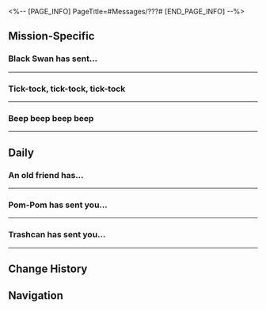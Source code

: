 <%-- [PAGE_INFO]
PageTitle=#Messages/???#
[END_PAGE_INFO] --%>
{{Messages Infobox
|id        = 129
|image     = NPC ??? Icon.png
|type      = NPC
|sender    = ???
|signature = 
|faction   = Others
}}

==Mission-Specific==
===Black Swan has sent...===
{{Messages
|start_condition = 
|text =
:{{DIcon|Warning}} Black Swan has sent you a message request.
:'''Black Swan:''' (Trailblazer), I imagine you have already seen that dream bubble?
:'''Black Swan:''' Relax, I just want to know if anyone has come looking for you yet
:{Choice} Black Swan?
::'''(Trailblazer):''' You're Black Swan?
::'''Black Swan:''' Indeed, the Memokeeper you know.
::'''Black Swan:''' [[File:Sticker PPG 05 Wubbaboo 13.png|80px]]
:{Choice} What's up?
::'''(Trailblazer):''' What's up?
:'''Black Swan:''' I'll make this simple: That Fool named "Sparkle" is currently searching all over the place for that dream bubble
:'''Black Swan:''' I do not know what her intentions are, but allowing it to slip into her hands will only make this situation more confusing
:'''Black Swan:''' (Trailblazer), can you do me a favor and go to reclaim that dream bubble?
:{Choice} Of course!
::'''(Trailblazer):''' Of course!
::'''Black Swan:''' Your attitude is reassuring, I will go with you
:{Choice} Why don't you do it yourself?
::'''(Trailblazer):''' Why don't you do it yourself?
::'''Black Swan:''' I didn't expect you to refuse me... I guess I could go myself
:'''Black Swan:''' But I don't remember where that dream bubble was left
:'''Black Swan:''' Can you remind me?
:{Choice} In the Dreamscape Sales Store
::'''(Trailblazer):''' In the Dreamscape Sales Store, Dr. Edward has it
::'''(Trailblazer):''' You don't remember?
::'''Black Swan:''' Heehee~
::'''Black Swan:''' Well, my memory is nothing compared to a true Memokeeper
::'''Black Swan:''' [[File:Sticker PPG 05 Wubbaboo 12.png|80px]]
::'''Black Swan:''' Ah, I can't believe I got the intel so easily. I was really worried I was going to be exposed!
:{Choice} I stole it
::'''(Trailblazer):''' I stole it, stuffed it in a SoulGlad bottle, and threw it away
::'''(Trailblazer):''' It's probably still floating around in some trashcan's dream
::'''Black Swan:''' Do you really love trashcans that much?
::'''Black Swan:''' I told you, Trashcan Kingdom was super fun! No one ever believes me
::'''Black Swan:''' Looks like disguising myself as Sampo was actually worth it
::'''Black Swan:''' [[File:Sticker PPG 05 Wubbaboo 12.png|80px]]
:{Choice} How could a Memokeeper forget a memory?
::'''(Trailblazer):''' I'm curious... How could a Memokeeper forget a memory?
::'''(Trailblazer):''' Are you really Black Swan?
::'''Black Swan:''' Hm? You've figured me out?
::'''Black Swan:''' Well, I'm not a true Memokeeper, after all
::'''Black Swan:''' [[File:Sticker PPG 05 Wubbaboo 12.png|80px]]
::'''Black Swan:''' I can't believe you figured me out so quickly, how dull
:'''Black Swan:''' Pranks are all about the back-and-forth! You've seen how much fun I have with that Memokeeper...
:'''Black Swan:''' You should learn from her, young Nameless
:'''Black Swan:''' This is just the beginning, I'll be back!
:'''Black Swan:''' [[File:Sticker PPG 05 Wubbaboo 13.png|80px]]
:{Choice} Bring it on
::'''(Trailblazer):''' Bring it on, we'll see who tricks whom next time!
:{Choice} Please don't come back
::'''(Trailblazer):''' Please don't come back! Nothing good ever comes from hanging about with a Fool...
:{{DIcon|Warning}} Message failed to send.
:{{DIcon|Warning}} This user does not exist.
}}
----

===Tick-tock, tick-tock, tick-tock===
{{Messages
|start_condition = 
|text =
:'''???:''' Tick-tock, tick-tock, tick-tock
:{Choice} ?
:'''(Trailblazer):''' ?
:'''???:''' Tick, tock, tick, tock, tick, tock, tick...
:{Choice} ?
::'''(Trailblazer):''' What's going on?
:{Choice} Tick-tock, tick-tock...
::'''(Trailblazer):''' Tick-tock, tick-tock!
:'''???:''' Tick-tock, The Reverie, tick-tock, the snooker room, tick-tock...
;{Accepted Mission: Dreams and the Art of Clock Maintenance (I)}
}}
----

===Beep beep beep beep===
{{Messages
|start_condition = 
|text =
:'''???:''' Beep beep beep beep
:'''???:''' Boop boop boop boop
:{Choice} Tick-tock, tick-tock, tick-tock!
::'''(Trailblazer):''' Hey! Hey, hey! Beep beep boop boop! Say something!
:{Choice} Speak human plz
::'''(Trailblazer):''' ?
::'''(Trailblazer):''' Please explain in human words?
:'''???:''' I just found out that the customer service, medical, catering, and entertainment departments now belong to you
:'''???:''' You already overcame the Formidable Four... my subordinates
:'''???:''' Head to the top of the airship next. I will be waiting for you in the secret room
:{Choice} What are you? Trying for a fight?
::'''(Trailblazer):''' ...What? What's with the mystery?
::'''(Trailblazer):''' Are you trying to schedule a fight with me? Send me the location. I'll come and smash you
::'''???:''' ?
::'''???:''' What? No, that's not what I mean. Never mind. You'll understand when you get here
:{Choice} Are you the Music Club president?
::'''(Trailblazer):''' I think I've seen this on TV before... Based on the plot, might you be the president of the Music Club?
::'''???:''' ?
::'''???:''' What's that?
:'''???:''' The airship's scenery is great, but just a shame that only the strong are worthy of treading upon the deck
:'''???:''' Can you hear the tick-tocking? Only the strongest clock will make the mightiest sound
:'''???:''' I can hear the ticking within your heart. Come quick, I'll be waiting for you in the room where the gifts were hidden
;{Accepted Mission: Dreams and the Art of Clock Maintenance (II)}
}}
----

==Daily==
===An old friend has...===
{{Messages|text=
:{{DIcon|Warning}} An old friend has sent you a message request.
:'''Old Friend:''' My dear, are you there?
:{{DIcon|Warning}} Warning! This account has been reported by multiple users. You and this user currently have no mutual friends, please be cautious during your interaction.
:{Choice} ?
:'''(Trailblazer):''' ?
:'''Old Friend:''' I'm your old friend, I hear you're in Penacony too? Fancy meeting up?
:{Choice} Old friend?
::'''(Trailblazer):''' My old friend? Which one?
::'''Old Friend:''' It's me!
::'''Old Friend:''' I know you're busy, but I need your help with something
:{Choice} I have no friends
::'''(Trailblazer):''' Sorry, I have no friends
::'''Old Friend:''' Ah, sorry! I think I got the wrong person
::'''Old Friend:''' But perhaps this is fate!
:'''Old Friend:''' Have you heard about the Charmony Festival? There's going to be a performance by Robin, a singer known across the cosmos!
:{Choice} I have a ticket
::'''(Trailblazer):''' I have a ticket, I'm not buying one
::'''Old Friend:''' Ah, how did you know I had extra tickets?
::'''Old Friend:''' I should have expected this from you. These tickets are almost impossible to get hold of, I never imagined that you would have managed to grab one
:{Choice} You want to buy a ticket?
::'''(Trailblazer):''' If you don't have a ticket, you can buy one from me. I've got as many as you need
::'''Old Friend:''' Are you serious...? These tickets are almost impossible to get hold of, how did you manage to bag so many? You didn't do anything illegal, did you?
:'''Old Friend:''' Looks like the market isn't looking great at the moment, I just can't sell these tickets. Fortunately, that wasn't the business I was calling you about
:'''Old Friend:''' Robin had two backing performers that had to drop out due to sickness, I received a quota to fill in and thought of you straight away
:'''Old Friend:''' I can teach you the steps and you can just head straight out on stage
:'''Old Friend:''' What do you think? Interested?
:{Choice} I am, tell me more
::'''(Trailblazer):''' I'm interested, tell me more!
::'''Old Friend:''' <u>Don't miss out! Click this link to register your number and appear on stage with Robin</u>
::'''Old Friend:''' Click this link and enter your personal details as well as your address
::'''Old Friend:''' Remember to upload a front-on photo of yourself. It has to be front-facing! Even better if you can do a 360-degree shot!
::'''Old Friend:''' Show me once you've uploaded it!
::'''Old Friend:''' It will help you pass through facial recognition
::{{DIcon|Warning}} Warning! Please do not use external chat applications to complete transactions to avoid the risk of scams and fraudulent activity!
::{Choice} I've signed up
:::'''(Trailblazer):''' I've signed up!
:::'''(Trailblazer):''' Here's my picture!
:::{Choice} [[undefined|80px]]
::::'''(Trailblazer):''' [[undefined|80px]]
:::{Choice} [[undefined|80px]]
::::'''(Trailblazer):''' [[undefined|80px]]
:::{Choice} [[undefined|80px]]
::::'''(Trailblazer):''' [[undefined|80px]]
::{Choice} This is a scam!
:::'''(Trailblazer):''' This is a scam!
:{Choice} Thanks, I'm not interested
::'''(Trailblazer):''' Thanks, I'm not interested in scams
::'''Old Friend:''' Hey, don't just leave me hanging! It's really simple!
::'''Old Friend:''' <u>Don't miss out! Click this link to register your number and appear on stage with Robin</u>
::'''Old Friend:''' Click this link and enter your personal details as well as your address
::'''Old Friend:''' Oh yeah, remember to upload a front-on photo of yourself. It has to be front-facing! Even better if you can do a 360-degree shot!
::'''Old Friend:''' Show me once you've uploaded it!
::'''Old Friend:''' It will help you pass through facial recognition
::{{DIcon|Warning}} Warning! Please do not use external chat applications to complete transactions to avoid the risk of scams and fraudulent activity!
::{Choice} I'll trust my old friend
:::'''(Trailblazer):''' You know what? I'll put my faith in my old friend
:::'''(Trailblazer):''' I've signed up! Here's the picture!
:::{Choice} [[undefined|80px]]
::::'''(Trailblazer):''' [[undefined|80px]]
:::{Choice} [[undefined|80px]]
::::'''(Trailblazer):''' [[undefined|80px]]
:::{Choice} [[undefined|80px]]
::::'''(Trailblazer):''' [[undefined|80px]]
::{Choice} This is still a scam!
:::'''(Trailblazer):''' This is still a scam!
:{Choice} Quit messing around, Sparkle
:'''(Trailblazer):''' Quit messing around, Sparkle
:'''(Trailblazer):''' You've been spamming too much. The system is sending out scam warnings...
:'''Old Friend:''' ?
:'''Old Friend:''' No way! I didn't get them on my end!
:'''Old Friend:''' Ah, this is terrible
:'''Old Friend:''' These system warnings are so annoying!
:'''Old Friend:''' What's wrong with reaching out to an old friend to get back in touch?
:{Choice} I ain't your friend
:'''(Trailblazer):''' Friend...? Have we met before?
:'''Old Friend:''' What? I can't text you just because I haven't met you?
:'''Old Friend:''' Fine! Forget it. I'll come back with something fun for you next time!
:{Choice} Bring it on
::'''(Trailblazer):''' Bring it on, we'll see who tricks whom next time!
:{Choice} Please don't come back
::'''(Trailblazer):''' Please don't come back! Nothing good ever comes from hanging about with a Fool...
:{{DIcon|Warning}} Message failed to send.
:{{DIcon|Warning}} This account is no longer available due to multiple reports by other users.
}}
----

===Pom-Pom has sent you...===
{{Messages|text=
:{{DIcon|Warning}} Pom-Pom has sent you a message request.
:'''Pom-Pom:''' (Trailblazer)! Help Pom-Pom!!
:'''Pom-Pom:''' Pom-Pom noticed something weird's gotten onto the Express!!!
:'''Pom-Pom:''' So, Pom-Pom chased it into the engine room!!!
:'''Pom-Pom:''' Come and save Pom-Pom!!!
:{Choice} Who are you again?
::'''(Trailblazer):''' Who are you again?
:{Choice} Again?
::'''(Trailblazer):''' Sparkle? Again??
:'''Pom-Pom:''' What are you talking about? Pom-Pom is Pom-Pom, conductor of the Express!!!
:'''Pom-Pom:''' [[File:Sticker PPG 07 Pom-Pom 02.png|80px]]
:'''Pom-Pom:''' Pom-Pom broke the comms device during Pom-Pom's routine inspection, so Pom-Pom had to change to a temporary account of Pom-Pom's!!!
:{Choice} I suspect you are Sparkle
::'''(Trailblazer):''' I still suspect that you are Sparkle
::'''(Trailblazer):''' Because...
::{Choice} You're spamming too many Pom-Poms!!!
:::'''(Trailblazer):''' You're spamming way too many Pom-Poms than the normal level!
:::'''Pom-Pom:''' Ohh... I see...
:::'''Pom-Pom:''' My plan of being loyal to the character ended up backfiring, my mistake...
::{Choice} No one can get inside the engine room!
:::'''(Trailblazer):''' Pom-Pom would punish anyone that breaks into the engine room!
:::'''Pom-Pom:''' Wow
:::'''Pom-Pom:''' I didn't realize that little plush was so dangerous. That's pretty cool...
::{Choice} No one can infiltrate the Express!
:::'''(Trailblazer):''' No one can infiltrate the Express apart from Nameless and guests who have been explicitly invited!
:::'''Pom-Pom:''' Oh?
:::'''Pom-Pom:''' I don't believe that. There are quite a number of hitchhikers that have successfully made it onboard
:::'''Pom-Pom:''' You think there is no Masked Fool among them?
:{Choice} It's you! The great Express conductor!
::'''(Trailblazer):''' It's you! The great Express conductor!
::'''(Trailblazer):''' Now you're using a suspicious temporary account, it means the cat is finally out of the bag!
::'''Pom-Pom:''' ?
::'''(Trailblazer):''' Sorry... But I have always known your secret... the secret of the Express...
::'''Pom-Pom:''' ?
::{Choice} What is hidden in the engine room is actually...
:::'''(Trailblazer):''' What is hidden in the engine room is actually...
:::'''(Trailblazer):''' The previous Express conductor!
:::'''Pom-Pom:''' ?
:::'''Pom-Pom:''' Huh? That is actually true?
:::'''Pom-Pom:''' You Astral Express people would go that far?
::{Choice} The Express conductor is a Masked Fool
:::'''(Trailblazer):''' You, the Express conductor, are actually a Masked Fool
:::'''(Trailblazer):''' Pom-Pom and Aha are family!
:::'''Pom-Pom:''' ?
:::'''Pom-Pom:''' Huh? How come I didn't know that?
:::'''Pom-Pom:''' You Nameless would really go that far?
::{Choice} Pom-Pom created everyone
:::'''(Trailblazer):''' Everyone on the Express was created by the Express' conductor!
:::'''(Trailblazer):''' They are all Pom-Pom!
:::'''Pom-Pom:''' ?
:::'''Pom-Pom:''' Huh? Even I wouldn't make something like that up
:::'''Pom-Pom:''' Seriously, my friend, you've gone too far!
::{Choice} Sparkle, you've exposed yourself
::'''(Trailblazer):''' Sparkle, you've exposed yourself
::'''Pom-Pom:''' Ah, I really thought that was true... I dropped the act in the heat of the moment
::'''Pom-Pom:''' You're pretty bold to make up such a lie
:'''Pom-Pom:''' Being exposed so quickly is just embarrassing...
:'''Pom-Pom:''' I need to prepare properly for the next time we chat. I'll be back when I think of something good
:{Choice} Bring it on
::'''(Trailblazer):''' Bring it on, we'll see who tricks whom next time!
:{Choice} Please don't come back
::'''(Trailblazer):''' Please don't come back! Nothing good ever comes from hanging about with a Fool...
:'''Pom-Pom:''' Awww...
:'''Pom-Pom:''' You're really starting to sound like a broken record with that term
:'''Pom-Pom:''' How can you call having fun "making trouble"?
:'''Pom-Pom:''' Have you never heard the phrase: "A bit of fun a day keeps the Masked Fool away?"
:'''Pom-Pom:''' Masked Fools prefer to stir up things in life that are inherently boring, making them more wonderful!
:'''Pom-Pom:''' Alright, I've got things to do. If you don't want me back, I won't come back
:'''Pom-Pom:''' Let me know next time if you have something fun coming up
:'''Pom-Pom:''' [[File:Sticker PPG 05 Wubbaboo 12.png|80px]]
:{Choice} [[File:Sticker PPG 05 Wubbaboo 11.png|80px]]
::'''(Trailblazer):''' [[File:Sticker PPG 05 Wubbaboo 11.png|80px]]
:{Choice} [[File:Sticker PPG 05 Wubbaboo 10.png|80px]]
::'''(Trailblazer):''' [[File:Sticker PPG 05 Wubbaboo 10.png|80px]]
:{{DIcon|Warning}} Message failed to send.
:{{DIcon|Warning}} This account has been deleted.
}}
----

===Trashcan has sent you...===
{{Messages|text=
:{{DIcon|Warning}} Trashcan has sent you a message request.
:'''Trashcan:''' Hello.
:{Choice} Hello
::'''(Trailblazer):''' Hello
:{Choice} And you are?
::'''(Trailblazer):''' Who are you again?
:{Choice} ???
::'''(Trailblazer):''' ???
:'''Trashcan:''' That's right, I am your favorite trashcan.
:'''Trashcan:''' Your fiery passion has ignited my trashie heart that has laid dormant for so long.
:{Choice} So I'm an incinerator?
::'''(Trailblazer):''' Ignited? Seriously? You're saying I'm an incinerator?
::'''Trashcan:''' That's right! You've caused my frozen heart to burn and become the energy that drives me to continue living!
:{Choice} What kind of plot is this?
::'''(Trailblazer):''' A trashcan is messaging me to express their heartfelt feelings... What kind of plot is this?
::'''Trashcan:''' This is nothing to be surprised by, my brethren. Love can move mountains and fill the oceans. Love can transcend the borders between humans and trash.
:'''Trashcan:''' I am no longer just a regular trashcan.
:'''Fiery Trashcan:''' I am now a burning trashcan.
:'''Fiery Trashcan:''' Underneath my exterior as cold as steel... My heart burns brightly and brilliantly like fireworks.
:{Choice} Sparkle, what is this?
:'''(Trailblazer):''' Sparkle, what are you playing at now?
:'''Fiery Trashcan:''' I am not a sparkle! I am just a...
:'''Trashcan With a Passion Like Fire:''' ...Trashcan that has a passion like fire!
:'''Trashcan With a Passion Like Fire:''' I cannot believe that you mistook me for someone else. This is heartbreaking. You are a horrible person!
:'''Heartbroken Trashcan:''' I no longer believe in love. Goodbye.
:{Choice} Try better acting next time...
::'''(Trailblazer):''' I'm begging you. Try some better acting next time...
:{Choice} Goodbye...
::'''(Trailblazer):''' Goodbye...
:{{DIcon|Warning}} Message failed to send.
:{{DIcon|Warning}} This account has been deleted.
}}
----

==Change History==
{{Change History|2.0}}

==Navigation==
{{Messages Navbox}}